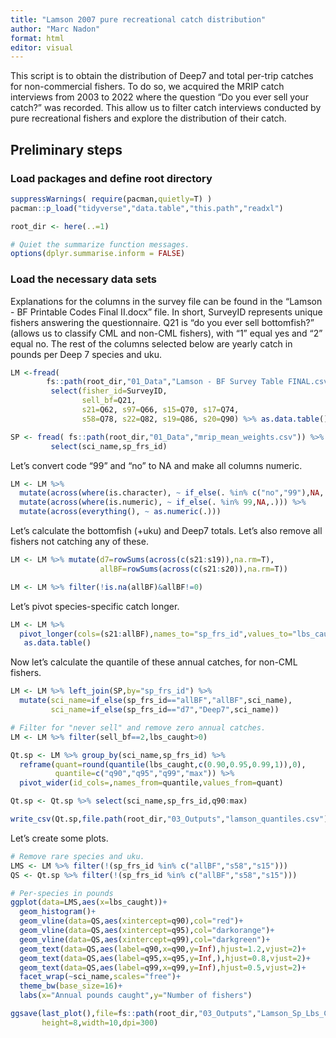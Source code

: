 ```yaml
---
title: "Lamson 2007 pure recreational catch distribution"
author: "Marc Nadon"
format: html
editor: visual
---
```


This script is to obtain the distribution of Deep7 and total per-trip catches for non-commercial fishers. To do so, we acquired the MRIP catch interviews from 2003 to 2022 where the question "Do you ever sell your catch?" was recorded. This allow us to filter catch interviews conducted by pure recreational fishers and explore the distribution of their catch.

## Preliminary steps

### Load packages and define root directory

```r
suppressWarnings( require(pacman,quietly=T) )
pacman::p_load("tidyverse","data.table","this.path","readxl")

root_dir <- here(..=1)

# Quiet the summarize function messages.
options(dplyr.summarise.inform = FALSE)
```

### Load the necessary data sets

Explanations for the columns in the survey file can be found in the "Lamson - BF Printable Codes Final II.docx" file. In short, SurveyID represents unique fishers answering the questionnaire. Q21 is "do you ever sell bottomfish?" (allows us to classify CML and non-CML fishers), with "1" equal yes and "2" equal no. The rest of the columns selected below are yearly catch in pounds per Deep 7 species and uku.

```r
LM <-fread(
        fs::path(root_dir,"01_Data","Lamson - BF Survey Table FINAL.csv")) %>% 
         select(fisher_id=SurveyID,
                sell_bf=Q21,
                s21=Q62, s97=Q66, s15=Q70, s17=Q74,
                s58=Q78, s22=Q82, s19=Q86, s20=Q90) %>% as.data.table()

SP <- fread( fs::path(root_dir,"01_Data","mrip_mean_weights.csv")) %>% 
         select(sci_name,sp_frs_id)
```

Let's convert code "99" and "no" to NA and make all columns numeric.

```r
LM <- LM %>%  
  mutate(across(where(is.character), ~ if_else(. %in% c("no","99"),NA,.))) %>% 
  mutate(across(where(is.numeric), ~ if_else(. %in% 99,NA,.))) %>% 
  mutate(across(everything(), ~ as.numeric(.)))
```

Let's calculate the bottomfish (+uku) and Deep7 totals. Let's also remove all fishers not catching any of these.

```r
LM <- LM %>% mutate(d7=rowSums(across(c(s21:s19)),na.rm=T),
                    allBF=rowSums(across(c(s21:s20)),na.rm=T))

LM <- LM %>% filter(!is.na(allBF)&allBF!=0)
```

Let's pivot species-specific catch longer.

```r
LM <- LM %>% 
  pivot_longer(cols=(s21:allBF),names_to="sp_frs_id",values_to="lbs_caught") %>% 
   as.data.table()
```

Now let's calculate the quantile of these annual catches, for non-CML fishers.

```r
LM <- LM %>% left_join(SP,by="sp_frs_id") %>% 
  mutate(sci_name=if_else(sp_frs_id=="allBF","allBF",sci_name),
         sci_name=if_else(sp_frs_id=="d7","Deep7",sci_name))

# Filter for "never sell" and remove zero annual catches.
LM <- LM %>% filter(sell_bf==2,lbs_caught>0) 

Qt.sp <- LM %>% group_by(sci_name,sp_frs_id) %>%
  reframe(quant=round(quantile(lbs_caught,c(0.90,0.95,0.99,1)),0),
          quantile=c("q90","q95","q99","max")) %>% 
  pivot_wider(id_cols=,names_from=quantile,values_from=quant) 

Qt.sp <- Qt.sp %>% select(sci_name,sp_frs_id,q90:max)

write_csv(Qt.sp,file.path(root_dir,"03_Outputs","lamson_quantiles.csv"))
```

Let's create some plots.

```r
# Remove rare species and uku.
LMS <- LM %>% filter(!(sp_frs_id %in% c("allBF","s58","s15")))
QS <- Qt.sp %>% filter(!(sp_frs_id %in% c("allBF","s58","s15")))

# Per-species in pounds
ggplot(data=LMS,aes(x=lbs_caught))+
  geom_histogram()+
  geom_vline(data=QS,aes(xintercept=q90),col="red")+
  geom_vline(data=QS,aes(xintercept=q95),col="darkorange")+
  geom_vline(data=QS,aes(xintercept=q99),col="darkgreen")+
  geom_text(data=QS,aes(label=q90,x=q90,y=Inf),hjust=1.2,vjust=2)+
  geom_text(data=QS,aes(label=q95,x=q95,y=Inf,),hjust=0.8,vjust=2)+
  geom_text(data=QS,aes(label=q99,x=q99,y=Inf),hjust=0.5,vjust=2)+
  facet_wrap(~sci_name,scales="free")+
  theme_bw(base_size=16)+
  labs(x="Annual pounds caught",y="Number of fishers")

ggsave(last_plot(),file=fs::path(root_dir,"03_Outputs","Lamson_Sp_Lbs_Caught.png"),
       height=8,width=10,dpi=300)
```
